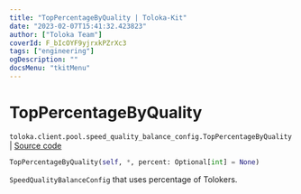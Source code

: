 ```yaml
---
title: "TopPercentageByQuality | Toloka-Kit"
date: "2023-02-07T15:41:32.423823"
author: ["Toloka Team"]
coverId: F_bIcOYF9yjrxkPZrXc3
tags: ["engineering"]
ogDescription: ""
docsMenu: "tkitMenu"
---
```


# TopPercentageByQuality
`toloka.client.pool.speed_quality_balance_config.TopPercentageByQuality` | [Source code](https://github.com/Toloka/toloka-kit/blob/v1.1.3/src/client/pool/speed_quality_balance_config.py#L31)

```python
TopPercentageByQuality(self, *, percent: Optional[int] = None)
```

`SpeedQualityBalanceConfig` that uses percentage of Tolokers.